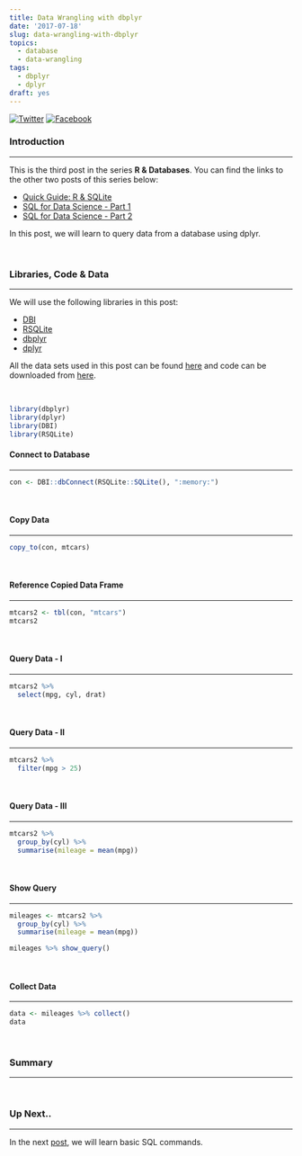 ```yaml
---
title: Data Wrangling with dbplyr
date: '2017-07-18'
slug: data-wrangling-with-dbplyr
topics:
  - database
  - data-wrangling
tags:
  - dbplyr
  - dplyr
draft: yes
---
```


[![Twitter](http://i.imgur.com/tXSoThF.png)](https://twitter.com/login?redirect_after_login=%2Fhome%3Fstatus)
[![Facebook](http://i.imgur.com/P3YfQoD.png)](https://www.facebook.com/sharer/sharer.php?u=)

### Introduction

<hr>

This is the third post in the series **R & Databases**. You can find the links to the other two posts of this series below:

- [Quick Guide: R & SQLite](https://rsquaredacademy.github.io/blog/post/quick-guide-r-sqlite/)
- [SQL for Data Science - Part 1](https://rsquaredacademy.github.io/blog/post/sql-for-data-science-part-1 )
- [SQL for Data Science - Part 2](https://rsquaredacademy.github.io/blog/post/sql-for-data-science-part-2)

In this post, we will learn to query data from a database using dplyr.

<br>

### Libraries, Code & Data

<hr>

We will use the following libraries in this post:

- [DBI](http://readr.tidyverse.org/)
- [RSQLite](https://rstats-db.github.io/RSQLite/)
- [dbplyr](http://dbplyr.tidyverse.org/)
- [dplyr](http://dplyr.tidyverse.org/)

All the data sets used in this post can be found [here](https://github.com/rsquaredacademy/datasets) and code can be downloaded from [here](https://gist.github.com/rsquaredacademy/f5ee72cee9ab3256230cdedecd3ef25b).

<br>

```r
library(dbplyr)
library(dplyr)
library(DBI)
library(RSQLite)
```

#### Connect to Database

<hr>

```r
con <- DBI::dbConnect(RSQLite::SQLite(), ":memory:")
```

<br>

#### Copy Data

<hr>

```r
copy_to(con, mtcars)
```

<br>

#### Reference Copied Data Frame

<hr>

```r
mtcars2 <- tbl(con, "mtcars")
mtcars2
```

<br>

#### Query Data - I

<hr>

```r
mtcars2 %>%
  select(mpg, cyl, drat)
```

<br>

#### Query Data - II

<hr>

```r
mtcars2 %>%
  filter(mpg > 25)
```

<br>

#### Query Data - III

<hr>

```r
mtcars2 %>%
  group_by(cyl) %>%
  summarise(mileage = mean(mpg))
```

<br>

#### Show Query

<hr>

```r
mileages <- mtcars2 %>%
  group_by(cyl) %>%
  summarise(mileage = mean(mpg))

mileages %>% show_query()
```

<br>

#### Collect Data

<hr>

```r
data <- mileages %>% collect()
data
```

<br>

### Summary

<hr>

<br>

### Up Next..

<hr>

In the next [post](https://rsquaredacademy.github.io/blog/post/sql-for-data-science-part-1), we will learn basic SQL commands.

<br>